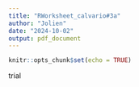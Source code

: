 ```yaml
---
title: "RWorksheet_calvario#3a"
author: "Jolien"
date: "2024-10-02"
output: pdf_document
---
```


```r
knitr::opts_chunk$set(echo = TRUE)
```


trial


